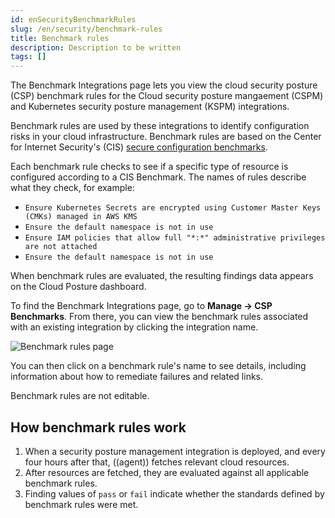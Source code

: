 ```yaml
---
id: enSecurityBenchmarkRules
slug: /en/security/benchmark-rules
title: Benchmark rules
description: Description to be written
tags: []
---
```


<div id="benchmark-rules"></div>

The Benchmark Integrations page lets you view the cloud security posture (CSP) benchmark rules for the <DocLink id="enSecurityCspm">Cloud security posture mangaement</DocLink> (CSPM) and <DocLink id="enSecurityKspm">Kubernetes security posture management</DocLink> (KSPM) integrations.

Benchmark rules are used by these integrations to identify configuration risks in your cloud infrastructure. Benchmark rules are based on the Center for Internet Security's (CIS) [secure configuration benchmarks](https://www.cisecurity.org/cis-benchmarks/).

Each benchmark rule checks to see if a specific type of resource is configured according to a CIS Benchmark. The names of rules describe what they check, for example:

* `Ensure Kubernetes Secrets are encrypted using Customer Master Keys (CMKs) managed in AWS KMS`
* `Ensure the default namespace is not in use`
* `Ensure IAM policies that allow full "*:*" administrative privileges are not attached`
* `Ensure the default namespace is not in use`

When benchmark rules are evaluated, the resulting <DocLink id="enSecurityFindingsPage">findings</DocLink> data appears on the <DocLink id="enSecurityCloudPostureDashboard">Cloud Posture dashboard</DocLink>.

To find the Benchmark Integrations page, go to **Manage -> CSP Benchmarks**. From there, you can view the benchmark rules associated with an existing integration by clicking the integration name.

![Benchmark rules page](../images/benchmark-rules/-cloud-native-security-benchmark-rules.png)

You can then click on a benchmark rule's name to see details, including information about how to remediate failures and related links.

<DocCallOut title="Note">
Benchmark rules are not editable.
</DocCallOut>

## How benchmark rules work

1. When a security posture management integration is deployed, and every four hours after that, ((agent)) fetches relevant cloud resources.
1. After resources are fetched, they are evaluated against all applicable benchmark rules.
1. Finding values of `pass` or `fail` indicate whether the standards defined by benchmark rules were met.

